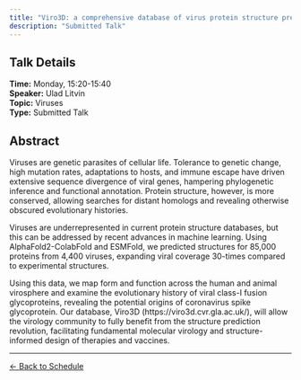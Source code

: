 ```yaml
---
title: "Viro3D: a comprehensive database of virus protein structure predictions"
description: "Submitted Talk"
---
```


## Talk Details

**Time:** Monday, 15:20-15:40\
**Speaker:** Ulad Litvin\
**Topic:** Viruses\
**Type:** Submitted Talk

## Abstract

Viruses are genetic parasites of cellular life. Tolerance to genetic change, high mutation rates, adaptations to hosts, and immune escape have driven extensive sequence divergence of viral genes, hampering phylogenetic inference and functional annotation. Protein structure, however, is more conserved, allowing searches for distant homologs and revealing otherwise obscured evolutionary histories.

Viruses are underrepresented in current protein structure databases, but this can be addressed by recent advances in machine learning. Using AlphaFold2-ColabFold and ESMFold, we predicted structures for 85,000 proteins from 4,400 viruses, expanding viral coverage 30-times compared to experimental structures.

Using this data, we map form and function across the human and animal virosphere and examine the evolutionary history of viral class-I fusion glycoproteins, revealing the potential origins of coronavirus spike glycoprotein. Our database, Viro3D (https://viro3d.cvr.gla.ac.uk/), will allow the virology community to fully benefit from the structure prediction revolution, facilitating fundamental molecular virology and structure-informed design of therapies and vaccines.

------------------------------------------------------------------------

[← Back to Schedule](../schedule.html)
